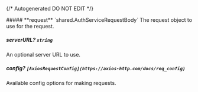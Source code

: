 {/* Autogenerated DO NOT EDIT  */}

<Collapsible>
    ##### **request** `shared.AuthServiceRequestBody`
    The request object to use for the request.
    <Collapsible.Break/>
    <AuthServiceRequestBody/>
</Collapsible>

##### **serverURL?** `string`
An optional server URL to use.

##### **config?** `[AxiosRequestConfig](https://axios-http.com/docs/req_config)`
Available config options for making requests.

